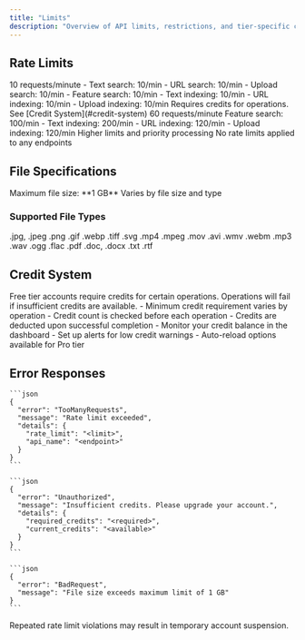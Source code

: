 ```yaml
---
title: "Limits"
description: "Overview of API limits, restrictions, and tier-specific capabilities"
---
```


## Rate Limits

<Tabs>
  <Tab title="Free Tier">
    <CardGroup cols={2}>
      <Card title="Default Limit" icon="clock">
        10 requests/minute
      </Card>
      <Card title="Search Endpoints" icon="magnifying-glass">
        - Text search: 10/min
        - URL search: 10/min
        - Upload search: 10/min
        - Feature search: 10/min
      </Card>
      <Card title="Index Endpoints" icon="database">
        - Text indexing: 10/min
        - URL indexing: 10/min
        - Upload indexing: 10/min
      </Card>
      <Card title="Credit System" icon="coins">
        Requires credits for operations. See [Credit System](#credit-system)
      </Card>
    </CardGroup>
  </Tab>

  <Tab title="Pro Tier">
    <CardGroup cols={2}>
      <Card title="Default Limit" icon="clock">
        60 requests/minute
      </Card>
      <Card title="Search Endpoints" icon="magnifying-glass">
        Feature search: 100/min
      </Card>
      <Card title="Index Endpoints" icon="database">
        - Text indexing: 200/min
        - URL indexing: 120/min
        - Upload indexing: 120/min
      </Card>
      <Card title="Benefits" icon="star">
        Higher limits and priority processing
      </Card>
    </CardGroup>
  </Tab>

  <Tab title="Enterprise Tier">
    <Card title="Unlimited Access" icon="infinity">
      No rate limits applied to any endpoints
    </Card>
  </Tab>
</Tabs>

## File Specifications

<CardGroup cols={2}>
  <Card title="Upload Limit" icon="file-arrow-up">
    Maximum file size: **1 GB**
  </Card>
  
  <Card title="Processing Time" icon="timer">
    Varies by file size and type
  </Card>
</CardGroup>

### Supported File Types

<Tabs>
  <Tab title="Images">
    <CardGroup cols={3}>
      <Card title="JPEG" icon="image">
        .jpg, .jpeg
      </Card>
      <Card title="PNG" icon="image">
        .png
      </Card>
      <Card title="GIF" icon="image">
        .gif
      </Card>
      <Card title="WebP" icon="image">
        .webp
      </Card>
      <Card title="TIFF" icon="image">
        .tiff
      </Card>
      <Card title="SVG" icon="image">
        .svg
      </Card>
    </CardGroup>
  </Tab>
  
  <Tab title="Videos">
    <CardGroup cols={3}>
      <Card title="MP4" icon="video">
        .mp4
      </Card>
      <Card title="MPEG" icon="video">
        .mpeg
      </Card>
      <Card title="MOV" icon="video">
        .mov
      </Card>
      <Card title="AVI" icon="video">
        .avi
      </Card>
      <Card title="WMV" icon="video">
        .wmv
      </Card>
      <Card title="WebM" icon="video">
        .webm
      </Card>
    </CardGroup>
  </Tab>
  
  <Tab title="Audio">
    <CardGroup cols={2}>
      <Card title="MP3" icon="music">
        .mp3
      </Card>
      <Card title="WAV" icon="music">
        .wav
      </Card>
      <Card title="OGG" icon="music">
        .ogg
      </Card>
      <Card title="FLAC" icon="music">
        .flac
      </Card>
    </CardGroup>
  </Tab>
  
  <Tab title="Documents">
    <CardGroup cols={2}>
      <Card title="PDF" icon="file-pdf">
        .pdf
      </Card>
      <Card title="Word" icon="file-word">
        .doc, .docx
      </Card>
      <Card title="Text" icon="file-lines">
        .txt
      </Card>
      <Card title="Rich Text" icon="file-alt">
        .rtf
      </Card>
    </CardGroup>
  </Tab>
</Tabs>

## Credit System

<Note>
  Free tier accounts require credits for certain operations. Operations will fail if insufficient credits are available.
</Note>

<AccordionGroup>
  <Accordion title="Credit Requirements">
    - Minimum credit requirement varies by operation
    - Credit count is checked before each operation
    - Credits are deducted upon successful completion
  </Accordion>
  
  <Accordion title="Credit Management">
    - Monitor your credit balance in the dashboard
    - Set up alerts for low credit warnings
    - Auto-reload options available for Pro tier
  </Accordion>
</AccordionGroup>

## Error Responses

    ```json
    {
      "error": "TooManyRequests",
      "message": "Rate limit exceeded",
      "details": {
        "rate_limit": "<limit>",
        "api_name": "<endpoint>"
      }
    }
    ```

    ```json
    {
      "error": "Unauthorized",
      "message": "Insufficient credits. Please upgrade your account.",
      "details": {
        "required_credits": "<required>",
        "current_credits": "<available>"
      }
    }
    ```

    ```json
    {
      "error": "BadRequest",
      "message": "File size exceeds maximum limit of 1 GB"
    }
    ```


<Warning>
  Repeated rate limit violations may result in temporary account suspension.
</Warning>
